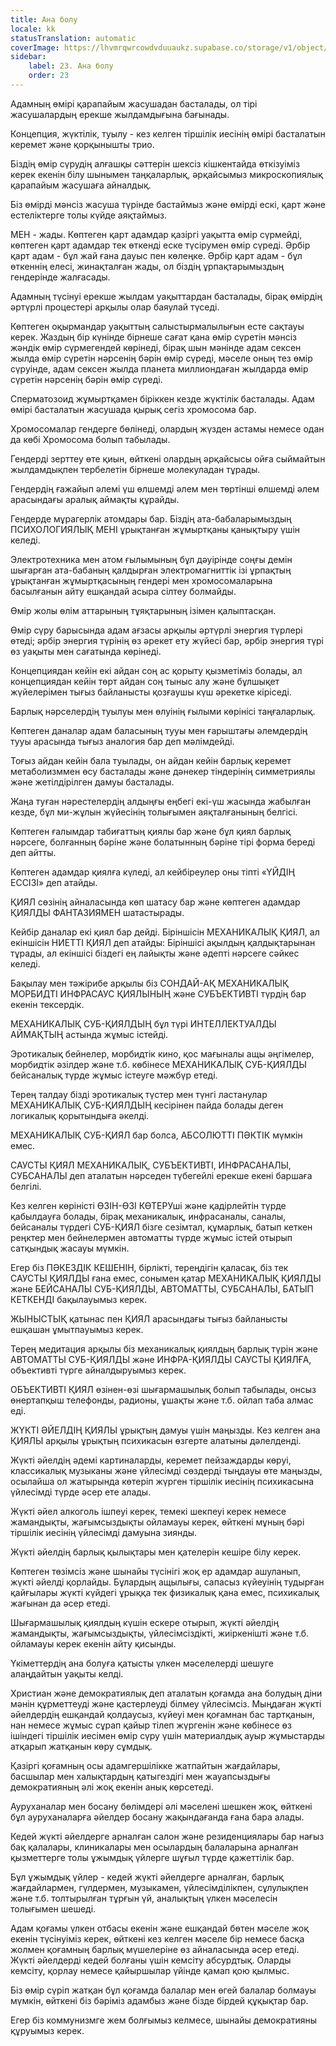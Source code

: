 ```yaml
---
title: Ана болу
locale: kk
statusTranslation: automatic
coverImage: https://lhvmrqwrcowdvduuaukz.supabase.co/storage/v1/object/public/strapi-uploads/small_cover-educacion-fundamental.webp-2d51a7828a2b1309555be27f7e2a61a0.webp
sidebar:
    label: 23. Ана болу
    order: 23
---
```

Адамның өмірі қарапайым жасушадан басталады, ол тірі жасушалардың ерекше жылдамдығына бағынады.

Концепция, жүктілік, туылу - кез келген тіршілік иесінің өмірі басталатын керемет және қорқынышты трио.

Біздің өмір сүрудің алғашқы сәттерін шексіз кішкентайда өткізуіміз керек екенін білу шынымен таңқаларлық, әрқайсымыз микроскопиялық қарапайым жасушаға айналдық.

Біз өмірді мәнсіз жасуша түрінде бастаймыз және өмірді ескі, қарт және естеліктерге толы күйде аяқтаймыз.

МЕН - жады. Көптеген қарт адамдар қазіргі уақытта өмір сүрмейді, көптеген қарт адамдар тек өткенді еске түсірумен өмір сүреді. Әрбір қарт адам - бұл жай ғана дауыс пен көлеңке. Әрбір қарт адам - бұл өткеннің елесі, жинақталған жады, ол біздің ұрпақтарымыздың гендерінде жалғасады.

Адамның түсінуі ерекше жылдам уақыттардан басталады, бірақ өмірдің әртүрлі процестері арқылы олар баяулай түседі.

Көптеген оқырмандар уақыттың салыстырмалылығын есте сақтауы керек. Жаздың бір күнінде бірнеше сағат қана өмір сүретін мәнсіз жәндік өмір сүрмегендей көрінеді, бірақ шын мәнінде адам сексен жылда өмір сүретін нәрсенің бәрін өмір сүреді, мәселе оның тез өмір сүруінде, адам сексен жылда планета миллиондаған жылдарда өмір сүретін нәрсенің бәрін өмір сүреді.

Сперматозоид жұмыртқамен біріккен кезде жүктілік басталады. Адам өмірі басталатын жасушада қырық сегіз хромосома бар.

Хромосомалар гендерге бөлінеді, олардың жүзден астамы немесе одан да көбі Хромосома болып табылады.

Гендерді зерттеу өте қиын, өйткені олардың әрқайсысы ойға сыймайтын жылдамдықпен тербелетін бірнеше молекуладан тұрады.

Гендердің ғажайып әлемі үш өлшемді әлем мен төртінші өлшемді әлем арасындағы аралық аймақты құрайды.

Гендерде мұрагерлік атомдары бар. Біздің ата-бабаларымыздың ПСИХОЛОГИЯЛЫҚ МЕНІ ұрықтанған жұмыртқаны қанықтыру үшін келеді.

Электротехника мен атом ғылымының бұл дәуірінде соңғы демін шығарған ата-бабаның қалдырған электромагниттік ізі ұрпақтың ұрықтанған жұмыртқасының гендері мен хромосомаларына басылғанын айту ешқандай асыра сілтеу болмайды.

Өмір жолы өлім аттарының тұяқтарының ізімен қалыптасқан.

Өмір сүру барысында адам ағзасы арқылы әртүрлі энергия түрлері өтеді; әрбір энергия түрінің өз әрекет ету жүйесі бар, әрбір энергия түрі өз уақыты мен сағатында көрінеді.

Концепциядан кейін екі айдан соң ас қорыту қызметіміз болады, ал концепциядан кейін төрт айдан соң тыныс алу және бұлшықет жүйелерімен тығыз байланысты қозғаушы күш әрекетке кіріседі.

Барлық нәрселердің туылуы мен өлуінің ғылыми көрінісі таңғаларлық.

Көптеген даналар адам баласының тууы мен ғарыштағы әлемдердің тууы арасында тығыз аналогия бар деп мәлімдейді.

Тоғыз айдан кейін бала туылады, он айдан кейін барлық керемет метаболизммен өсу басталады және дәнекер тіндерінің симметриялы және жетілдірілген дамуы басталады.

Жаңа туған нәрестелердің алдыңғы еңбегі екі-үш жасында жабылған кезде, бұл ми-жұлын жүйесінің толығымен аяқталғанының белгісі.

Көптеген ғалымдар табиғаттың қиялы бар және бұл қиял барлық нәрсеге, болғанның бәріне және болатынның бәріне тірі форма береді деп айтты.

Көптеген адамдар қиялға күледі, ал кейбіреулер оны тіпті «ҮЙДІҢ ЕССІЗІ» деп атайды.

ҚИЯЛ сөзінің айналасында көп шатасу бар және көптеген адамдар ҚИЯЛДЫ ФАНТАЗИЯМЕН шатастырады.

Кейбір даналар екі қиял бар дейді. Біріншісін МЕХАНИКАЛЫҚ ҚИЯЛ, ал екіншісін НИЕТТІ ҚИЯЛ деп атайды: Біріншісі ақылдың қалдықтарынан тұрады, ал екіншісі біздегі ең лайықты және әдепті нәрсеге сәйкес келеді.

Бақылау мен тәжірибе арқылы біз СОНДАЙ-АҚ МЕХАНИКАЛЫҚ МОРБИДТІ ИНФРАСАУС ҚИЯЛЫНЫҢ және СУБЪЕКТИВТІ түрдің бар екенін тексердік.

МЕХАНИКАЛЫҚ СУБ-ҚИЯЛДЫҢ бұл түрі ИНТЕЛЛЕКТУАЛДЫ АЙМАҚТЫҢ астында жұмыс істейді.

Эротикалық бейнелер, морбидтік кино, қос мағыналы ащы әңгімелер, морбидтік әзілдер және т.б. көбінесе МЕХАНИКАЛЫҚ СУБ-ҚИЯЛДЫ бейсаналық түрде жұмыс істеуге мәжбүр етеді.

Терең талдау бізді эротикалық түстер мен түнгі ластанулар МЕХАНИКАЛЫҚ СУБ-ҚИЯЛДЫҢ кесірінен пайда болады деген логикалық қорытындыға әкелді.

МЕХАНИКАЛЫҚ СУБ-ҚИЯЛ бар болса, АБСОЛЮТТІ ПӘКТІК мүмкін емес.

САУСТЫ ҚИЯЛ МЕХАНИКАЛЫҚ, СУБЪЕКТИВТІ, ИНФРАСАНАЛЫ, СУБСАНАЛЫ деп аталатын нәрседен түбегейлі ерекше екені баршаға белгілі.

Кез келген көріністі ӨЗІН-ӨЗІ КӨТЕРУші және қадірлейтін түрде қабылдауға болады, бірақ механикалық, инфрасаналы, саналы, бейсаналы түрдегі СУБ-ҚИЯЛ бізге сезімтал, құмарлық, батып кеткен реңктер мен бейнелермен автоматты түрде жұмыс істей отырып сатқындық жасауы мүмкін.

Егер біз ПӘКЕЗДІК КЕШЕНІН, бірлікті, тереңдігін қаласақ, біз тек САУСТЫ ҚИЯЛДЫ ғана емес, сонымен қатар МЕХАНИКАЛЫҚ ҚИЯЛДЫ және БЕЙСАНАЛЫ СУБ-ҚИЯЛДЫ, АВТОМАТТЫ, СУБСАНАЛЫ, БАТЫП КЕТКЕНДІ бақылауымыз керек.

ЖЫНЫСТЫҚ қатынас пен ҚИЯЛ арасындағы тығыз байланысты ешқашан ұмытпауымыз керек.

Терең медитация арқылы біз механикалық қиялдың барлық түрін және АВТОМАТТЫ СУБ-ҚИЯЛДЫ және ИНФРА-ҚИЯЛДЫ САУСТЫ ҚИЯЛҒА, объективті түрге айналдыруымыз керек.

ОБЪЕКТИВТІ ҚИЯЛ өзінен-өзі шығармашылық болып табылады, онсыз өнертапқыш телефонды, радионы, ұшақты және т.б. ойлап таба алмас еді.

ЖҮКТІ ӘЙЕЛДІҢ ҚИЯЛЫ ұрықтың дамуы үшін маңызды. Кез келген ана ҚИЯЛЫ арқылы ұрықтың психикасын өзгерте алатыны дәлелденді.

Жүкті әйелдің әдемі картиналарды, керемет пейзаждарды көруі, классикалық музыканы және үйлесімді сөздерді тыңдауы өте маңызды, осылайша ол жатырында көтеріп жүрген тіршілік иесінің психикасына үйлесімді түрде әсер ете алады.

Жүкті әйел алкоголь ішпеуі керек, темекі шекпеуі керек немесе жамандықты, жағымсыздықты ойламауы керек, өйткені мұның бәрі тіршілік иесінің үйлесімді дамуына зиянды.

Жүкті әйелдің барлық қылықтары мен қателерін кешіре білу керек.

Көптеген төзімсіз және шынайы түсінігі жоқ ер адамдар ашуланып, жүкті әйелді қорлайды. Бұлардың ащылығы, сапасыз күйеуінің тудырған қайғылары жүкті күйдегі ұрыққа тек физикалық қана емес, психикалық жағынан да әсер етеді.

Шығармашылық қиялдың күшін ескере отырып, жүкті әйелдің жамандықты, жағымсыздықты, үйлесімсіздікті, жиіркенішті және т.б. ойламауы керек екенін айту қисынды.

Үкіметтердің ана болуға қатысты үлкен мәселелерді шешуге алаңдайтын уақыты келді.

Христиан және демократиялық деп аталатын қоғамда ана болудың діни мәнін құрметтеуді және қастерлеуді білмеу үйлесімсіз. Мыңдаған жүкті әйелдердің ешқандай қолдаусыз, күйеуі мен қоғамнан бас тартқанын, нан немесе жұмыс сұрап қайыр тілеп жүргенін және көбінесе өз ішіндегі тіршілік иесімен өмір сүру үшін материалдық ауыр жұмыстарды атқарып жатқанын көру сұмдық.

Қазіргі қоғамның осы адамгершілікке жатпайтын жағдайлары, басшылар мен халықтардың қатыгездігі мен жауапсыздығы демократияның әлі жоқ екенін анық көрсетеді.

Ауруханалар мен босану бөлімдері әлі мәселені шешкен жоқ, өйткені бұл ауруханаларға әйелдер босану жақындағанда ғана бара алады.

Кедей жүкті әйелдерге арналған салон және резиденциялары бар нағыз бақ қалалары, клиникалары мен осылардың балаларына арналған қызметтерге толы ұжымдық үйлерге шұғыл түрде қажеттілік бар.

Бұл ұжымдық үйлер - кедей жүкті әйелдерге арналған, барлық жағдайлармен, гүлдермен, музыкамен, үйлесімділікпен, сұлулықпен және т.б. толтырылған тұрғын үй, аналықтың үлкен мәселесін толығымен шешеді.

Адам қоғамы үлкен отбасы екенін және ешқандай бөтен мәселе жоқ екенін түсінуіміз керек, өйткені кез келген мәселе бір немесе басқа жолмен қоғамның барлық мүшелеріне өз айналасында әсер етеді. Жүкті әйелдерді кедей болғаны үшін кемсіту абсурдтық. Оларды кемсіту, қорлау немесе қайыршылар үйінде қамап қою қылмыс.

Біз өмір сүріп жатқан бұл қоғамда балалар мен өгей балалар болмауы мүмкін, өйткені біз бәріміз адамбыз және бізде бірдей құқықтар бар.

Егер біз коммунизмге жем болғымыз келмесе, шынайы демократияны құруымыз керек.
